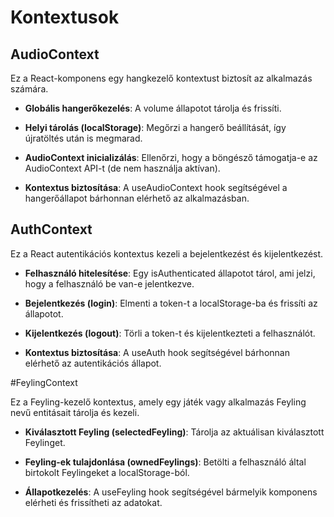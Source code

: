 # Kontextusok

## AudioContext

Ez a React-komponens egy hangkezelő kontextust biztosít az alkalmazás számára.

- **Globális hangerőkezelés**: A volume állapotot tárolja és frissíti.

- **Helyi tárolás (localStorage)**: Megőrzi a hangerő beállítását, így újratöltés után is megmarad.

- **AudioContext inicializálás**: Ellenőrzi, hogy a böngésző támogatja-e az AudioContext API-t (de nem használja aktívan).

- **Kontextus biztosítása**: A useAudioContext hook segítségével a hangerőállapot bárhonnan elérhető az alkalmazásban.

## AuthContext

Ez a React autentikációs kontextus kezeli a bejelentkezést és kijelentkezést.

- **Felhasználó hitelesítése**: Egy isAuthenticated állapotot tárol, ami jelzi, hogy a felhasználó be van-e jelentkezve.

- **Bejelentkezés (login)**: Elmenti a token-t a localStorage-ba és frissíti az állapotot.

- **Kijelentkezés (logout)**: Törli a token-t és kijelentkezteti a felhasználót.

- **Kontextus biztosítása**: A useAuth hook segítségével bárhonnan elérhető az autentikációs állapot.

#FeylingContext

Ez a Feyling-kezelő kontextus, amely egy játék vagy alkalmazás Feyling nevű entitásait tárolja és kezeli.

- **Kiválasztott Feyling (selectedFeyling)**: Tárolja az aktuálisan kiválasztott Feylinget.

- **Feyling-ek tulajdonlása (ownedFeylings)**: Betölti a felhasználó által birtokolt Feylingeket a localStorage-ból.

- **Állapotkezelés**: A useFeyling hook segítségével bármelyik komponens elérheti és frissítheti az adatokat.